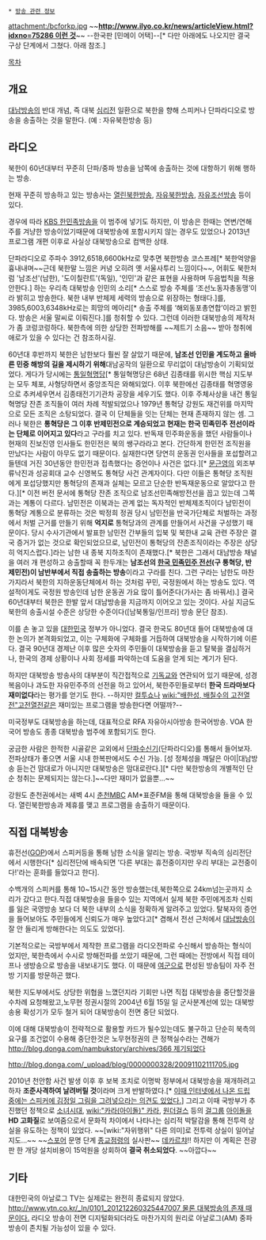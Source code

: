  * [[방송 관련 정보]]

attachment:/bcforkp.jpg
~~'''[[http://www.ilyo.co.kr/news/articleView.html?idxno=75286 이런 것]]'''~~
--한국판 [민메이 어택]--[* 다만 아래에도 나오지만 결국 구상 단계에서 그쳤다. 아래 참조.]

[[목차]]
== 개요 ==
[[대남방송]]의 반대 개념, 즉 대북 [[심리전]] 일환으로 북한을 향해 스피커나 단파라디오로 방송을 송출하는 것을 말한다.
(예 : 자유북한방송 등)

== 라디오 ==
북한이 60년대부터 꾸준히 단파/중파 방송을 남쪽에 송출하는 것에 대항하기 위해 행하는 방송.

현재 꾸준히 방송하고 있는 방송사는 [[열린북한방송]], [[자유북한방송]], [[자유조선방송]] 등이 있다. 

경우에 따라 [[KBS 한민족방송]]을 이 범주에 넣기도 하지만, 이 방송은 한때는 연변/연해주를 겨냥한 방송이었기때문에 대북방송에 포함시키지 않는 경우도 있었으나 2013년 프로그램 개편 이후로 사실상 대북방송으로 컴백한 상태.

단파라디오로 주파수 3912,6518,6600kHz로 맞추면 북한방송 코스프레[* 북한억양을 흉내내며~~근데 북한말 느낌은 커녕 오히려 옛 서울사투리 느낌이다~~, 어휘도 북한처럼 '남조선'(남한), '도이칠란트'(독일), '인민'과 같은 표현을 사용하며 두음법칙을 적용안한다.] 하는 우리측 대북방송 인민의 소리[*  스스로 방송 주체를 ‘조선노동자총동맹’이라 밝히고 방송한다. 북한 내부 반체제 세력의 방송으로 위장하는 형태다.]를, 3985,6003,6348kHz로는 희망의 메아리[* 송출 주체를 ‘해외동포총연합’이라고 밝힌다. 방송은 서울 말씨로 이뤄진다.]를 청취할 수 있다. 그런데 이러한 대북방송의 제작처가 좀 코렁코렁하다. 북한측에 의한 상당한 전파방해를 ~~제트기 소음~~ 받아 청취에 애로가 있을 수 있다는 건 참조하시길.

60년대 후반까지 북한은 남한보다 훨씬 잘 살았기 때문에, '''남조선 인민을 계도하고 올바른 민중 해방의 길을 제시하기 위해'''대남공작의 일환으로 무리없이 대남방송이 기획되었었다. 게다가 당시에는 [[통일혁명당]][* 통일혁명당은 68년 김종태를 위시한 핵심 지도부는 모두 체포, 사형당하면서 중앙조직은 와해되었다. 이후 북한에선 김종태를 혁명영웅으로 추켜세우면서 김종태전기기관차 공장을 세우기도 했다. 이후 주체사상을 내건 통일혁명당 잔존 조직들이 여러 차례 적발되었으나 1979년 통혁당 강원도 재건위를 마지막으로 모든 조직은 소탕되었다. 결국 이 단체들을 잇는 단체는 현재 존재하지 않는 셈. 그러나 북한은 '''통혁당은 그 이후 반제민전으로 계승되었고 현재는 한국 민족민주 전선이라는 단체로 이어지고 있다'''라고 구라를 치고 있다. 반독재 민주화운동을 했던 사람들이나 현재의 진보진영 인사들도 한민전은 북의 쌩구라라고 본다. 간단하게 한민전 조직원을 만났다는 사람이 아무도 없기 때문이다. 실재한다면 당연히 운동권 인사들을 포섭할려고 들텐데 거진 30년동안 한민전과 접촉했다는 증언이나 사건은 없다.][* [[문근영]]의 외조부 류낙진과 성공회대 교수 신영복도 통혁당 사건 관계자이다. 다만 이들은 통혁당 조직원에게 포섭당했지만 통혁당의 존재과 실체는 모르고 단순한 반독재운동으로 알았다고 한다.][* 이전 버전 문서에 통혁당 잔존 조직으로 남조선민족해방전선을 꼽고 있는데 그쪽과는 계통이 다르다. 남민전은 이북과는 관계 없는 독자적인 반체제조직이다 남민전이 통혁당 계통으로 분류하는 것은 박정희 정권 당시 남민전을 반국가단체로 처벌하는 과정에서 처벌 근거를 만들기 위해 '''억지로'''  통혁당과의 관계를 만들어서 사건을 구성했기 때문이다. 당시 수사기관에서 발표한 남민전 간부들의 입북 및 북한내 교육 관련 주장은 결국 증거가 없는 것으로 확인되었으므로, 남민전이 통혁당의 잔존조직이라는 주장은 상당히 억지스럽다.]라는 남한 내 종북 지하조직이 존재했다.[* 북한은 그래서 대남방송 채널을 여러 개 편성하고 송출할때 꼭 한두개는 '''남조선의 [[한국 민족민주 전선]](구 통혁당, 반제민전)이 남반부에서 직접 송출하는 방송'''이라고 구라를 친다. 그런 구라는 남한도 마찬가지라서 북한의 지하운동단체에서 하는 것처럼 꾸민, 국정원에서 하는 방송도 있다. 역설적이게도 국정원 방송인데 남한 운동권 가요 많이 틀어준다(가사는 좀 바꿔서).] 결국 60년대부터 북한은 한발 앞서 대남방송을 지금까지 이어오고 있는 것이다. 사실 지금도 북한의 송출시설 수준은 상당한 수준이다([남북통일/인프라] 방송 문단 참조).

이를 손 놓고 있을 [[대한민국]] 정부가 아니었다. 결국 한국도 80년대 들어 대북방송에 대한 논의가 본격화되었고, 이는 구체화에 구체화를 거듭하여 대북방송을 시작하기에 이른다. 결국 90년대 경제난 이후 많은 숫자의 주민들이 대북방송을 듣고 탈북을 결심하거나, 한국의 경제 상황이나 사회 정세를 파악하는데 도움을 얻게 되는 계기가 된다. 

하지만 대북방송 방송사의 대부분이 직간접적으로 [[기독교]]와 연관되어 있기 때문에, 성경복음이나 과도한 자유민주주의 선전을 하고 있어서, 북한주민들로부터 '''한국 드라마보다 재미없다'''라는 평가를 얻기도 한다. --하지만 [[컬투쇼]]나 [[wiki:"배한성, 배칠수의 고전열전"고전열전]]같은 재미있는 프로그램을 방송한다면 어떨까?--

미국정부도 대북방송을 하는데, 대표적으로 RFA 자유아시아방송 한국어방송. VOA 한국어 방송도 종종 대북방송 범주에 포함되기도 한다.

궁금한 사람은 한적한 시골같은 교외에서 [[단파수신기]](단파라디오)를 통해서 들어보자. 전파상태가 좋으면 서울 시내 한복판에서도 수신 가능. [성 정체성을 깨달은 아이|대남방송 듣는건 맘대로가 아니지만 대북방송은 맘대로란다.][* 다만 북한방송의 개별적인 단순 청취는 문제되지는 않는다.]~~다만 재미가 없을뿐...~~

강원도 춘천권에서는 새벽 4시 [[춘천MBC]] AM*표준FM을 통해 대북방송을 들을 수 있다. 열린북한방송과 제휴를 맺고 프로그램을 송출하기 때문이다.

== 직접 대북방송 ==
휴전선([[GOP]])에서 스피커등을 통해 남한 소식을 알리는 방송. 국방부 직속의 심리전단에서 시행한다[* 심리전단에 배속되면 '다른 부대는 휴전중이지만 우리 부대는 교전중이다!'라는 훈화를 들었다고 한다].

수백개의 스피커를 통해 10~15시간 동안 방송했는데,북한쪽으로 24km넘는곳까지 소리가 갔다고 한다.직접 대북방송을 들을수 있는 지역에서  실제 북한 주민에게조차 신뢰를 잃은 국영방송 보다 더 북한 내부의 소식을 정확하게 알려주고 있었다. 탈북자의 증언을 들어보아도 주민들에게 신뢰도가 매우 높았다고[* 겸해서 전선 근처에서 [[대남방송]]이 잘 안 들리게 방해한다는 의도도 있었다]. 

기본적으로는 국방부에서 제작한 프로그램을 라디오전파로 수신해서 방송하는 형식이었지만, 북한측에서 수시로 방해전파를 쏘았기 때문에, 그런 때에는 전방에서 직접 테이프나 생방송으로 방송을 내보내기도 했다. 이 때문에 [[여군]]으로 편성된 방송팀이 자주 전방 기지를 방문하곤 했다. 

북한 지도부에서도 상당한 위협을 느꼈던지라 기회만 나면 직접 대북방송을 중단할것을 수차례 요청해왔고,노무현 정권시절의 2004년 6월 15일 일 군사분계선에 있는 대북방송용 확성기가 모두 철거 되어 대북방송이 전면 중단 되었다.

이에 대해  대북방송이 전략적으로 활용할 카드가 될수있는데도 불구하고 단순히 북측의 요구를 조건없이 수용해 중단한것은 노무현정권의 큰 정책실수라는 견해가  [[http://blog.donga.com/nambukstory/archives/366 제기되었다]]

http://blog.donga.com/_upload/blog/0000000328/20091102111705.jpg

2010년 천안함 사건 발생 이후 후 보복 조치로 이명박 정부에서 대북방송을 재개하려고 하자 '''조준사격하여 날려버릴 것'''이라며 크게 반발하였다.[* [http://blog.donga.com/_upload/blog/0000000328/20100607184429.jpg 이때 인터넷에서 나온 드립 중에는 스피커에 김정일 그림을 그려넣으라는 의견도 있었다.]] 그리고 이때 국방부가 추진했던 정책으로 [[소녀시대]], [[wiki:"카라(아이돌)" 카라]], [[원더걸스]] 등의 [[걸그룹]] [[아이돌]]을 '''HD 고화질'''로 보여줌으로서 문화적 차이에서 나타나는 심리적 박탈감을 통해 전투력 상실을 유도하는 정책이 있었다. ~~[wiki:"자위행위" 다른 의미]로 전투력 상실이 일어날지도...~~ ~~[[스포어]] 문명 단계 [[종교]]점령의 실사판~~ [[데카르챠]]!! 하지만 이 계획은 전광판 한 개당 설치비용이 15억원을 상회하여 '''결국 취소되었다'''. ~~아깝다~~

== 기타 ==
대한민국의 아날로그 TV는 실제로는 완전히 종료되지 않았다. [[http://www.ytn.co.kr/_ln/0101_201212260325447007 물론 대북방송의 존재 때문이다.]] 라디오 방송이 전면 디지털화되더라도 마찬가지의 원리로 아날로그(AM) 중파방송이 존치될 가능성이 있을 수 있다.
